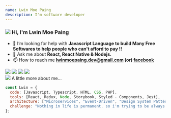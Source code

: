 ```yaml
---
name: Lwin Moe Paing
description: I'm software developer
---
```


<h3 align="left" className="flex flex-row mt-2">
  <img
    src="https://raw.githubusercontent.com/lwinmoepaing/lwinmoepaing/main/img/gitto.gif"
    className="h-[20px] object-contain"
  />
  <span> Hi, I'm Lwin Moe Paing </span>
</h3>

- 🤝 I’m looking for help with **Javascript Language to build Many Free Softwares to help people who can't afford to pay !!**
- 💬 Ask me about **React, React Native & Nodejs.**
- 📫 How to reach me **lwinmoepaing.dev@gmail.com (or) [facebook](https://www.facebook.com/lwin.im/)**

<div className="flex flex-row gap-2">
  <img
    className="h-5"
    src="https://raw.githubusercontent.com/github/explore/80688e429a7d4ef2fca1e82350fe8e3517d3494d/topics/javascript/javascript.png"
  />
  <img
    className="h-5"
    src="https://raw.githubusercontent.com/github/explore/80688e429a7d4ef2fca1e82350fe8e3517d3494d/topics/typescript/typescript.png"
  />
  <img
    className="h-5"
    src="https://raw.githubusercontent.com/github/explore/80688e429a7d4ef2fca1e82350fe8e3517d3494d/topics/react/react.png"
  />
  <img
    className="h-5"
    src="https://raw.githubusercontent.com/github/explore/80688e429a7d4ef2fca1e82350fe8e3517d3494d/topics/nodejs/nodejs.png"
  />
</div>

<div className="flex flex-row gap-2 my-2">
  <img
    className="h-5"
    src="https://raw.githubusercontent.com/lwinmoepaing/lwinmoepaing/main/img/katto.gif"
  />
  <span>A little more about me...</span>
</div>

```javascript
const Lwin = {
  code: [Javascript, Typescript, HTML, CSS, PHP],
  tools: [React, Redux, Node, Storybook, Styled - Components, Jest],
  architecture: ["Microservices", "Event-Driven", "Design System Pattern"],
  challenge: "Nothing in life is permanent. so i'm trying to be always humble",
};
```